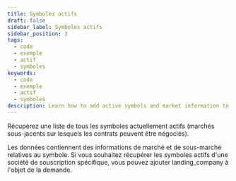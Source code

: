 ```yaml
---
title: Symboles actifs
draft: false
sidebar_label: Symboles actifs
sidebar_position: 3
tags:
  - code
  - exemple
  - actif
  - symboles
keywords:
  - code
  - exemple
  - actif
  - symboles
description: Learn how to add active symbols and market information to your trading app with an API example.
---
```



Récupérez une liste de tous les symboles actuellement actifs (marchés sous-jacents sur lesquels les contrats peuvent être négociés).

<SandboxIframe sandbox={sandboxes.active_symbols} />

Les données contiennent des informations de marché et de sous-marché relatives au symbole. Si vous souhaitez récupérer les symboles actifs d'une société de souscription spécifique, vous pouvez ajouter landing_company à l'objet de la demande.
